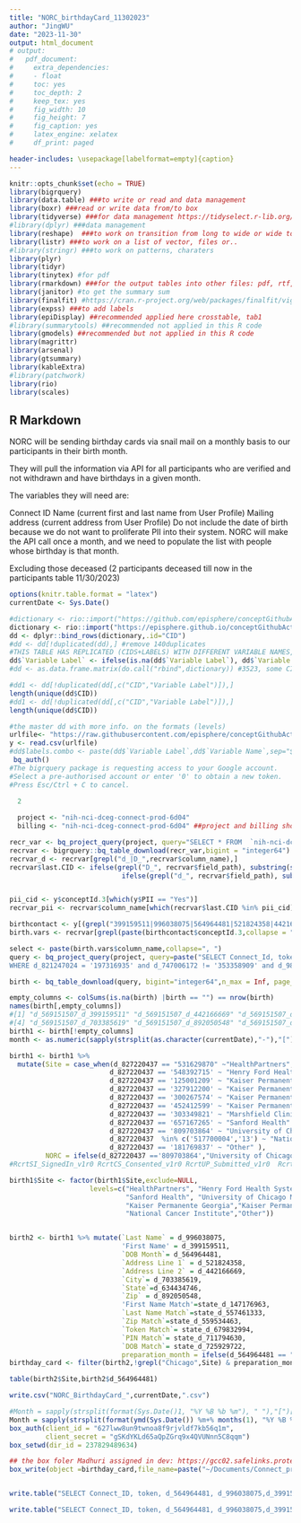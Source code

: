 ```yaml
---
title: "NORC_birthdayCard_11302023"
author: "JingWU"
date: "2023-11-30"
output: html_document
# output:
#   pdf_document:
#     extra_dependencies:
#     - float
#     toc: yes
#     toc_depth: 2
#     keep_tex: yes
#     fig_width: 10
#     fig_height: 7
#     fig_caption: yes
#     latex_engine: xelatex
#     df_print: paged

header-includes: \usepackage[labelformat=empty]{caption}
---
```


```r
knitr::opts_chunk$set(echo = TRUE)
library(bigrquery)
library(data.table) ###to write or read and data management 
library(boxr) ###read or write data from/to box
library(tidyverse) ###for data management https://tidyselect.r-lib.org/reference/faq-external-vector.html
#library(dplyr) ###data management
library(reshape)  ###to work on transition from long to wide or wide to long data
library(listr) ###to work on a list of vector, files or..
#library(stringr) ###to work on patterns, charaters
library(plyr)
library(tidyr)
library(tinytex) #for pdf
library(rmarkdown) ###for the output tables into other files: pdf, rtf, etc.
library(janitor) #to get the summary sum
library(finalfit) #https://cran.r-project.org/web/packages/finalfit/vignettes/export.html
library(expss) ###to add labels
library(epiDisplay) ##recommended applied here crosstable, tab1
#library(summarytools) ##recommended not applied in this R code
library(gmodels) ##recommended but not applied in this R code
library(magrittr)
library(arsenal)
library(gtsummary)
library(kableExtra)
#library(patchwork)
library(rio)
library(scales)
```

## R Markdown

NORC will be sending birthday cards via snail mail on a monthly basis to our participants in their birth month.

They will pull the information via API for all participants who are verified and not withdrawn and have birthdays in a given month.

The variables they will need are:

Connect ID
Name (current first and last name from User Profile)
Mailing address (current address from User Profile)
Do not include the date of birth because we do not want to proliferate PII into their system. NORC will make the API call once a month, and we need to populate the list with people whose birthday is that month.

Excluding those deceased (2 participants deceased till now in the participants table 11/30/2023)

```r
options(knitr.table.format = "latex")
currentDate <- Sys.Date()

#dictionary <- rio::import("https://github.com/episphere/conceptGithubActions/blob/master/aggregate.json",format = "json")
dictionary <- rio::import("https://episphere.github.io/conceptGithubActions/aggregateCopy.json",format = "json")
dd <- dplyr::bind_rows(dictionary,.id="CID")
#dd <- dd[!duplicated(dd),] #remove 140duplicates
#THIS TABLE HAS REPLICATED (CIDS+LABELS) WITH DIFFERENT VARIABLE NAMES,
dd$`Variable Label` <- ifelse(is.na(dd$`Variable Label`), dd$`Variable Name`, dd$`Variable Label`)
#dd <- as.data.frame.matrix(do.call("rbind",dictionary)) #3523, some CID and labels are linked to different variable names 

#dd1 <- dd[!duplicated(dd[,c("CID","Variable Label")]),]
length(unique(dd$CID))
#dd1 <- dd[!duplicated(dd[,c("CID","Variable Label")]),]
length(unique(dd$CID))

#the master dd with more info. on the formats (levels)
urlfile<- "https://raw.githubusercontent.com/episphere/conceptGithubActions/master/csv/masterFile.csv" ###to grab the updated dd from github
y <- read.csv(urlfile)
#dd$labels.combo <- paste(dd$`Variable Label`,dd$`Variable Name`,sep="$")
 bq_auth()
#The bigrquery package is requesting access to your Google account.
#Select a pre-authorised account or enter '0' to obtain a new token.
#Press Esc/Ctrl + C to cancel.

  2 
  
  project <- "nih-nci-dceg-connect-prod-6d04"
  billing <- "nih-nci-dceg-connect-prod-6d04" ##project and billing should be consistent

recr_var <- bq_project_query(project, query="SELECT * FROM  `nih-nci-dceg-connect-prod-6d04.FlatConnect`.INFORMATION_SCHEMA.COLUMN_FIELD_PATHS WHERE table_name='participants_JP'")
recrvar <- bigrquery::bq_table_download(recr_var,bigint = "integer64")
recrvar_d <- recrvar[grepl("d_|D_",recrvar$column_name),]
recrvar$last.CID <- ifelse(grepl("D_", recrvar$field_path), substring(sapply(strsplit(recrvar$field_path,"D_"),tail,1),1,9),
                            ifelse(grepl("d_", recrvar$field_path), substring(sapply(strsplit(recrvar$field_path,"d_"),tail,1),1,9), NA))


pii_cid <- y$conceptId.3[which(y$PII == "Yes")]
recrvar_pii <- recrvar$column_name[which(recrvar$last.CID %in% pii_cid)]

birthcontact <- y[(grepl("399159511|996038075|564964481|521824358|442166669|703385619|634434746|892050548|857217152", y$conceptId.3) | grepl("Verification Variable",y$Current.Question.Text)),]
birth.vars <- recrvar[grepl(paste(birthcontact$conceptId.3,collapse = "|"), recrvar$column_name),]

select <- paste(birth.vars$column_name,collapse=", ")
query <- bq_project_query(project, query=paste("SELECT Connect_Id, token, d_827220437, ", select, " FROM  `nih-nci-dceg-connect-prod-6d04.FlatConnect.participants_JP` 
WHERE d_821247024 = '197316935' and d_747006172 != '353358909' and d_987563196!= '353358909'",sep=""))

birth <- bq_table_download(query, bigint="integer64",n_max = Inf, page_size = 5000)

empty_columns <- colSums(is.na(birth) |birth == "") == nrow(birth)
names(birth[,empty_columns])
#[1] "d_569151507_d_399159511" "d_569151507_d_442166669" "d_569151507_d_634434746"
#[4] "d_569151507_d_703385619" "d_569151507_d_892050548" "d_569151507_d_996038075"
birth1 <- birth[!empty_columns]
month <- as.numeric(sapply(strsplit(as.character(currentDate),"-"),"[")[2])

birth1 <- birth1 %>% 
  mutate(Site = case_when(d_827220437 == "531629870" ~"HealthPartners",
                         d_827220437 == '548392715' ~ "Henry Ford Health System", 
                         d_827220437 == '125001209' ~ "Kaiser Permanente Colorado", 
                         d_827220437 == '327912200' ~ "Kaiser Permanente Georgia",
                         d_827220437 == '300267574' ~ "Kaiser Permanente Hawaii",
                         d_827220437 == '452412599' ~ "Kaiser Permanente Northwest", 
                         d_827220437 == '303349821' ~ "Marshfield Clinic Health System",
                         d_827220437 == '657167265' ~ "Sanford Health" , 
                         d_827220437 == '809703864' ~ "University of Chicago Medicine" , 
                         d_827220437  %in% c('517700004','13') ~ "National Cancer Institute",
                         d_827220437 == '181769837' ~ "Other" ),
         NORC = ifelse(d_827220437 =='809703864',"University of Chicago Medicine","NORC"))
#RcrtSI_SignedIn_v1r0 RcrtCS_Consented_v1r0 RcrtUP_Submitted_v1r0  Rcrt_completion_v1r0 Rcrt_Verified_v1r

birth1$Site <- factor(birth1$Site,exclude=NULL,
                    levels=c("HealthPartners", "Henry Ford Health System","Marshfield Clinic Health System",
                             "Sanford Health", "University of Chicago Medicine","Kaiser Permanente Colorado",
                             "Kaiser Permanente Georgia","Kaiser Permanente Hawaii","Kaiser Permanente Northwest",
                             "National Cancer Institute","Other"))


birth2 <- birth1 %>% mutate(`Last Name` = d_996038075,
                            'First Name' = d_399159511,
                            `DOB Month`= d_564964481, 
                            `Address Line 1` = d_521824358,
                            `Address Line 2` = d_442166669,
                            `City`= d_703385619,
                            `State`=d_634434746,
                            `Zip` = d_892050548,
                            'First Name Match'=state_d_147176963,
                            `Last Name Match`=state_d_557461333,
                            `Zip Match`=state_d_559534463,
                            `Token Match`= state_d_679832994,
                            `PIN Match`= state_d_711794630,
                            `DOB Match`= state_d_725929722,
                            preparation_month = ifelse(d_564964481 == "01", 12, as.numeric(d_564964481)-1))
birthday_card <- filter(birth2,!grepl("Chicago",Site) & preparation_month==month) %>%  select(Connect_Id,"Last Name","First Name","Address Line 1",`Address Line 2`,`City`,`State`,`Zip`) 

table(birth2$Site,birth2$d_564964481)

write.csv("NORC_BirthdayCard_",currentDate,".csv")

#Month = sapply(strsplit(format(Sys.Date()1, "%Y %B %b %m"), " "),"[")[2]
Month = sapply(strsplit(format(ymd(Sys.Date()) %m+% months(1), "%Y %B %b %m"), " "),"[")[2] # one month earlier in preparation of the list
box_auth(client_id = "627lww8un9twnoa8f9rjvldf7kb56q1m",
         client_secret = "gSKdYKLd65aQpZGrq9x4QVUNnn5C8qqm") 
box_setwd(dir_id = 237829489634) 

## the box foler Madhuri assigned in dev: https://gcc02.safelinks.protection.outlook.com/?url=https%3A%2F%2Fnih.app.box.com%2Ffolder%2F237829489634%3Ftc%3Dcollab-folder-invite-treatment-b&data=05%7C01%7Cjing.wu2%40nih.gov%7C5b48809fed5849ea8e5808dbf2a4cab1%7C14b77578977342d58507251ca2dc2b06%7C0%7C0%7C638370561812949029%7CUnknown%7CTWFpbGZsb3d8eyJWIjoiMC4wLjAwMDAiLCJQIjoiV2luMzIiLCJBTiI6Ik1haWwiLCJXVCI6Mn0%3D%7C3000%7C%7C%7C&sdata=TLamALLrfxBl8x8NxGH4YLmcoph%2Bx5ryun178wurQd8%3D&reserved=0
box_write(object =birthday_card,file_name=paste("~/Documents/Connect_projects/Biospecimen_Feb2022/Jing_projects/biospecQC_03082022/data/CSV file for ",Month," Birthday Card Recipients_2024.csv",sep=""),na="")


write.table("SELECT Connect_ID, token, d_564964481, d_996038075,d_399159511, d_521824358,d_442166669,d_703385619,d_635101039,d_892050548 FROM  `nih-nci-dceg-connect-prod-6d04.FlatConnect.participants_JP` WHERE d_821247024 = '197316935' and d_564964481 = cast(EXTRACT(month FROM current_date()) as string) and d_747006172 != '353358909' and d_987563196 != '353358909' and d_827220437 !=  '809703864'","~/Documents/Connect_projects/Biospecimen_Feb2022/Jing_projects/biospecQC_03082022/data/BirthdayCard_query_11302023.txt", sep="\t",row.names = F,quote = F,col.names = F)

write.table("SELECT Connect_ID, token, d_564964481, d_996038075,d_399159511, d_521824358,d_442166669,d_703385619,d_635101039,d_892050548 FROM  `nih-nci-dceg-connect-prod-6d04.FlatConnect.participants_JP` WHERE d_821247024 = '197316935' and cast(d_564964481 as int64) = EXTRACT(month FROM date_add(date_trunc(current_date(),month),interval+1 month)) and d_747006172 != '353358909' and d_987563196 != '353358909' and d_827220437 !=  '809703864'","~/Documents/Connect_projects/Biospecimen_Feb2022/Jing_projects/biospecQC_03082022/data/BirthdayCard_query_11302023.txt", sep="\t",row.names = F,quote = F,col.names = F)
```



```r

```
